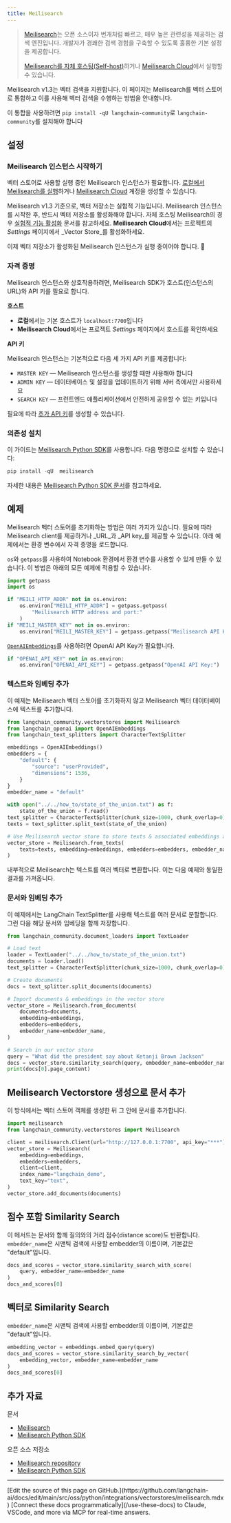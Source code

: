 ```yaml
---
title: Meilisearch
---
```


> [Meilisearch](https://meilisearch.com)는 오픈 소스이자 번개처럼 빠르고, 매우 높은 관련성을 제공하는 검색 엔진입니다. 개발자가 경쾌한 검색 경험을 구축할 수 있도록 훌륭한 기본 설정을 제공합니다.
>
> [Meilisearch를 자체 호스팅(Self-host)](https://www.meilisearch.com/docs/learn/getting_started/installation#local-installation)하거나 [Meilisearch Cloud](https://www.meilisearch.com/pricing)에서 실행할 수 있습니다.

Meilisearch v1.3는 벡터 검색을 지원합니다. 이 페이지는 Meilisearch를 벡터 스토어로 통합하고 이를 사용해 벡터 검색을 수행하는 방법을 안내합니다.

이 통합을 사용하려면 `pip install -qU langchain-community`로 `langchain-community`를 설치해야 합니다

## 설정

### Meilisearch 인스턴스 시작하기

벡터 스토어로 사용할 실행 중인 Meilisearch 인스턴스가 필요합니다. [로컬에서 Meilisearch를 실행](https://www.meilisearch.com/docs/learn/getting_started/installation#local-installation)하거나 [Meilisearch Cloud](https://cloud.meilisearch.com/) 계정을 생성할 수 있습니다.

Meilisearch v1.3 기준으로, 벡터 저장소는 실험적 기능입니다. Meilisearch 인스턴스를 시작한 후, 반드시 벡터 저장소를 활성화해야 합니다. 자체 호스팅 Meilisearch의 경우 [실험적 기능 활성화](https://www.meilisearch.com/docs/learn/experimental/overview) 문서를 참고하세요. **Meilisearch Cloud**에서는 프로젝트의 _Settings_ 페이지에서 _Vector Store_를 활성화하세요.

이제 벡터 저장소가 활성화된 Meilisearch 인스턴스가 실행 중이어야 합니다. 🎉

### 자격 증명

Meilisearch 인스턴스와 상호작용하려면, Meilisearch SDK가 호스트(인스턴스의 URL)와 API 키를 필요로 합니다.

**호스트**

- **로컬**에서는 기본 호스트가 `localhost:7700`입니다
- **Meilisearch Cloud**에서는 프로젝트 _Settings_ 페이지에서 호스트를 확인하세요

**API 키**

Meilisearch 인스턴스는 기본적으로 다음 세 가지 API 키를 제공합니다:

- `MASTER KEY` — Meilisearch 인스턴스를 생성할 때만 사용해야 합니다
- `ADMIN KEY` — 데이터베이스 및 설정을 업데이트하기 위해 서버 측에서만 사용하세요
- `SEARCH KEY` — 프런트엔드 애플리케이션에서 안전하게 공유할 수 있는 키입니다

필요에 따라 [추가 API 키](https://www.meilisearch.com/docs/learn/security/master_api_keys)를 생성할 수 있습니다.

### 의존성 설치

이 가이드는 [Meilisearch Python SDK](https://github.com/meilisearch/meilisearch-python)를 사용합니다. 다음 명령으로 설치할 수 있습니다:

```python
pip install -qU  meilisearch
```

자세한 내용은 [Meilisearch Python SDK 문서](https://meilisearch.github.io/meilisearch-python/)를 참고하세요.

## 예제

Meilisearch 벡터 스토어를 초기화하는 방법은 여러 가지가 있습니다. 필요에 따라 Meilisearch client를 제공하거나 _URL_과 _API key_를 제공할 수 있습니다. 아래 예제에서는 환경 변수에서 자격 증명을 로드합니다.

`os`와 `getpass`를 사용하여 Notebook 환경에서 환경 변수를 사용할 수 있게 만들 수 있습니다. 이 방법은 아래의 모든 예제에 적용할 수 있습니다.

```python
import getpass
import os

if "MEILI_HTTP_ADDR" not in os.environ:
    os.environ["MEILI_HTTP_ADDR"] = getpass.getpass(
        "Meilisearch HTTP address and port:"
    )
if "MEILI_MASTER_KEY" not in os.environ:
    os.environ["MEILI_MASTER_KEY"] = getpass.getpass("Meilisearch API Key:")
```

[`OpenAIEmbeddings`](https://reference.langchain.com/python/integrations/langchain_openai/OpenAIEmbeddings/)를 사용하려면 OpenAI API Key가 필요합니다.

```python
if "OPENAI_API_KEY" not in os.environ:
    os.environ["OPENAI_API_KEY"] = getpass.getpass("OpenAI API Key:")
```

### 텍스트와 임베딩 추가

이 예제는 Meilisearch 벡터 스토어를 초기화하지 않고 Meilisearch 벡터 데이터베이스에 텍스트를 추가합니다.

```python
from langchain_community.vectorstores import Meilisearch
from langchain_openai import OpenAIEmbeddings
from langchain_text_splitters import CharacterTextSplitter

embeddings = OpenAIEmbeddings()
embedders = {
    "default": {
        "source": "userProvided",
        "dimensions": 1536,
    }
}
embedder_name = "default"
```

```python
with open("../../how_to/state_of_the_union.txt") as f:
    state_of_the_union = f.read()
text_splitter = CharacterTextSplitter(chunk_size=1000, chunk_overlap=0)
texts = text_splitter.split_text(state_of_the_union)
```

```python
# Use Meilisearch vector store to store texts & associated embeddings as vector
vector_store = Meilisearch.from_texts(
    texts=texts, embedding=embeddings, embedders=embedders, embedder_name=embedder_name
)
```

내부적으로 Meilisearch는 텍스트를 여러 벡터로 변환합니다. 이는 다음 예제와 동일한 결과를 가져옵니다.

### 문서와 임베딩 추가

이 예제에서는 LangChain TextSplitter를 사용해 텍스트를 여러 문서로 분할합니다. 그런 다음 해당 문서와 임베딩을 함께 저장합니다.

```python
from langchain_community.document_loaders import TextLoader

# Load text
loader = TextLoader("../../how_to/state_of_the_union.txt")
documents = loader.load()
text_splitter = CharacterTextSplitter(chunk_size=1000, chunk_overlap=0)

# Create documents
docs = text_splitter.split_documents(documents)

# Import documents & embeddings in the vector store
vector_store = Meilisearch.from_documents(
    documents=documents,
    embedding=embeddings,
    embedders=embedders,
    embedder_name=embedder_name,
)

# Search in our vector store
query = "What did the president say about Ketanji Brown Jackson"
docs = vector_store.similarity_search(query, embedder_name=embedder_name)
print(docs[0].page_content)
```

## Meilisearch Vectorstore 생성으로 문서 추가

이 방식에서는 벡터 스토어 객체를 생성한 뒤 그 안에 문서를 추가합니다.

```python
import meilisearch
from langchain_community.vectorstores import Meilisearch

client = meilisearch.Client(url="http://127.0.0.1:7700", api_key="***")
vector_store = Meilisearch(
    embedding=embeddings,
    embedders=embedders,
    client=client,
    index_name="langchain_demo",
    text_key="text",
)
vector_store.add_documents(documents)
```

## 점수 포함 Similarity Search

이 메서드는 문서와 함께 질의와의 거리 점수(distance score)도 반환합니다. `embedder_name`은 시맨틱 검색에 사용할 embedder의 이름이며, 기본값은 "default"입니다.

```python
docs_and_scores = vector_store.similarity_search_with_score(
    query, embedder_name=embedder_name
)
docs_and_scores[0]
```

## 벡터로 Similarity Search

`embedder_name`은 시맨틱 검색에 사용할 embedder의 이름이며, 기본값은 "default"입니다.

```python
embedding_vector = embeddings.embed_query(query)
docs_and_scores = vector_store.similarity_search_by_vector(
    embedding_vector, embedder_name=embedder_name
)
docs_and_scores[0]
```

## 추가 자료

문서

- [Meilisearch](https://www.meilisearch.com/docs/)
- [Meilisearch Python SDK](https://python-sdk.meilisearch.com)

오픈 소스 저장소

- [Meilisearch repository](https://github.com/meilisearch/meilisearch)
- [Meilisearch Python SDK](https://github.com/meilisearch/meilisearch-python)

---

<Callout icon="pen-to-square" iconType="regular">
    [Edit the source of this page on GitHub.](https://github.com/langchain-ai/docs/edit/main/src/oss/python/integrations/vectorstores/meilisearch.mdx)
</Callout>
<Tip icon="terminal" iconType="regular">
    [Connect these docs programmatically](/use-these-docs) to Claude, VSCode, and more via MCP for    real-time answers.
</Tip>
